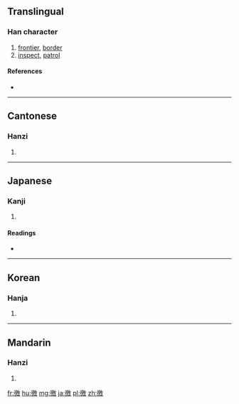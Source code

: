 ==Translingual==

===Han character===
{{Han char|rn=60|rad=彳|as=13|sn=16|four=2824<sub>0</sub>|canj=竹人竹尸大 (HOHSK)}}

# [[frontier]], [[border]]
# [[inspect]], [[patrol]]

====References====
* {{Han ref|kx=0371.270|dkj=10261|dj=0699.140|hdz=20845.120|uh=5FBC|ud=24508|bh=E975|bd=59765}}

----

==Cantonese==

===Hanzi===
{{yue-hanzi|jyut=[[giu2]], [[giu3]]|y=giu2, giu3}}

# {{defn|lang=yue|sort=彳13}}

----

==Japanese==

===Kanji===
{{ja-kanji|grade=|rs=彳13}}

# {{defn|lang=ja|sort=彳13}}

====Readings====
* {{ja-readings|on=[[きょう]] (kyō), [[ぎょう]] (gyō), [[よう]] (yō)|kun=[[めぐる]] (meguru), [[もとめる]] (motomeru), [[かすめる]] (kasumeru)}}

----

==Korean==

===Hanja===
{{ko-hanja|hangeul=요|eumhun=|rv=yo|mr=yo|y=yo}}

# {{defn|lang=ko|sort=彳13}}

----

==Mandarin==

===Hanzi===
{{cmn-hanzi|pin=[[jiào]] ([[jiao4]])|wg=chiao<sup>4</sup>}}

# {{defn|lang=cmn|sort=彳13}}

[[fr:徼]]
[[hu:徼]]
[[mg:徼]]
[[ja:徼]]
[[pl:徼]]
[[zh:徼]]